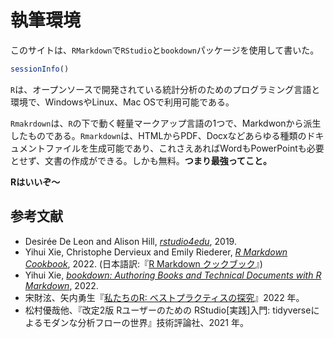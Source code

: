 
# 執筆環境 {#environment -}

このサイトは、`RMarkdown`で`RStudio`と`bookdown`パッケージを使用して書いた。

```{r}
sessionInfo()
```

`R`は、オープンソースで開発されている統計分析のためのプログラミング言語と環境で、WindowsやLinux、Mac OSで利用可能である。

`Rmakrdown`は、`R`の下で動く軽量マークアップ言語の1つで、Markdwonから派生したものである。`Rmarkdown`は、HTMLからPDF、Docxなどあらゆる種類のドキュメントファイルを生成可能であり、これさえあればWordもPowerPointも必要とせず、文書の作成ができる。しかも無料。**つまり最強ってこと。**

**Rはいいぞ～**

## 参考文献 {#ref_rmd .unnumbered}

-   Desirée De Leon and Alison Hill, [*rstudio4edu*](https://rstudio4edu.github.io/rstudio4edu-book/), 2019.
-   Yihui Xie, Christophe Dervieux and Emily Riederer, [*R Markdown Cookbook*](https://bookdown.org/yihui/rmarkdown-cookbook/), 2022. (日本語訳:『[R Markdown クックブック](https://gedevan-aleksizde.github.io/rmarkdown-cookbook/)』)
-   Yihui Xie, [*bookdown: Authoring Books and Technical Documents with R Markdown*](https://bookdown.org/yihui/bookdown/), 2022.
-   宋財泫、矢内勇生『[私たちのR: ベストプラクティスの探究](https://www.jaysong.net/RBook/)』2022 年。
-   松村優哉他、『改定2版 Rユーザーのための RStudio[実践]入門: tidyverseによるモダンな分析フローの世界』技術評論社、2021 年。

